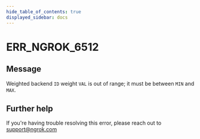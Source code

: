 ```yaml
---
hide_table_of_contents: true
displayed_sidebar: docs
---
```



# ERR_NGROK_6512

## Message

Weighted backend `ID` weight `VAL` is out of range; it must be between `MIN` and `MAX`.

<ErrorDetails error="err_ngrok_6512" />

## Further help

If you're having trouble resolving this error, please reach out to [support@ngrok.com](mailto:support@ngrok.com?subject=Help%20with%20ERR_NGROK_6512)
